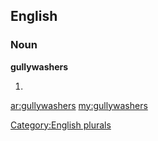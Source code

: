 ==English==

===Noun===
'''gullywashers'''

# {{plural of|[[gullywasher]]}}

[[Category:English plurals]]

[[ar:gullywashers]]
[[my:gullywashers]]